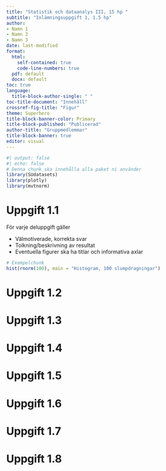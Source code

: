 ```yaml
---
title: "Statistik och dataanalys III, 15 hp "
subtitle: "Inlämningsuppgift 1, 1.5 hp"
author: 
- Namn 1
- Namn 2
- Namn 3
date: last-modified
format: 
  html:
    self-contained: true
    code-line-numbers: true
  pdf: default  
  docx: default
toc: true
language: 
  title-block-author-single: " "
toc-title-document: "Innehåll"
crossref-fig-title: "Figur"
theme: Superhero
title-block-banner-color: Primary
title-block-published: "Publicerad"
author-title: "Gruppmedlemmar"
title-block-banner: true
editor: visual
---
```


```r
#| output: false
#| echo: false
# Denna chunk ska innehålla alla paket ni använder
library(SUdatasets)
library(plotly)
library(mvtnorm)
```

# Uppgift 1.1

För varje deluppgift gäller

- Välmotiverade, korrekta svar
- Tolkning/beskrivning av resultat
- Eventuella figurer ska ha titlar och informativa axlar

```r
# Exempelchunk
hist(rnorm(100), main = "Histogram, 100 slumpdragningar")
```


# Uppgift 1.2


# Uppgift 1.3


# Uppgift 1.4


# Uppgift 1.5


# Uppgift 1.6


# Uppgift 1.7


# Uppgift 1.8
